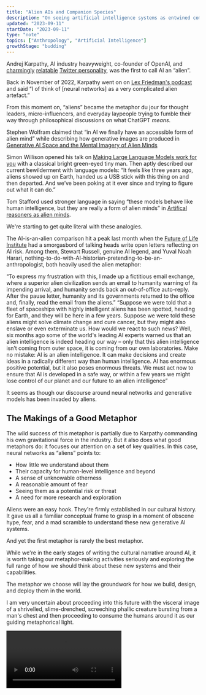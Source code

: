 ```yaml
---
title: "Alien AIs and Companion Species"
description: "On seeing artificial intelligence systems as entwined companion species rather than otherwordly aliens"
updated: "2023-09-11"
startDate: "2023-09-11"
type: "note"
topics: ["Anthropology", "Artificial Intelligence"]
growthStage: "budding"
---
```


<IntroParagraph>

Andrej Karpathy, AI industry heavyweight, co-founder of OpenAI, and [charmingly](https://x.com/karpathy/status/1599152286672248832?s=20) [relatable](https://x.com/karpathy/status/1504975036037406722?s=20) [Twitter personality](https://x.com/karpathy/status/1576057698092580864?s=20), was the first to call AI an “alien”.

</IntroParagraph>

Back in November of 2022, Karpathy went on on [Lex Friedman's podcast](https://youtu.be/cdiD-9MMpb0?si=wm7V0IZuaOltv0vn&t=395) and said “I of think of [neural networks] as a very complicated alien artefact.”

<BasicImage src="/images/posts/squish-structure/sms2.34.jpeg" width={1000} margin="0" />

From this moment on, “aliens” became the metaphor du jour for thought leaders, micro-influencers, and everyday laypeople trying to fumble their way through philosophical discussions on what ChatGPT _means_.

Stephen Wolfram claimed that “in AI we finally have an accessible form of alien mind” while describing how generative images are produced in [Generative AI Space and the Mental Imagery of Alien Minds](https://writings.stephenwolfram.com/2023/07/generative-ai-space-and-the-mental-imagery-of-alien-minds/)

Simon Willison opened his talk on [Making Large Language Models work for you](https://simonwillison.net/2023/Aug/27/wordcamp-llms/) with a classical bright green-eyed tiny man. Then aptly described our current bewilderment with language models: “It feels like three years ago, aliens showed up on Earth, handed us a USB stick with this thing on and then departed. And we’ve been poking at it ever since and trying to figure out what it can do.”

<ImageFrame src="/images/posts/squish-structure/sms2.36.jpeg" width={1000} margin="1rem auto 3rem" />

Tom Stafford used stronger language in saying “these models behave like human intelligence, but they are really a form of alien minds” in [Artifical reasoners as alien minds](https://tomstafford.substack.com/p/artificial-reasoners-as-alien-minds).

We're starting to get quite literal with these analogies.

The AI-is-an-alien comparison hit a peak last month when the [Future of Life Institute](https://futureoflife.org/ai/six-month-letter-expires/) had a smorgasbord of talking heads write open letters reflecting on AI risk. Among them, Stewart Russell, genuine AI legend, and Yuval Noah Harari, nothing-to-do-with-AI-historian-pretending-to-be-an-anthropologist, both heavily used the alien metaphor:

<BlockquoteCitation author="Stewart Russell">
“To express my frustration with this, I made up a fictitious email exchange, where a superior alien civilization sends an email to humanity warning of its impending arrival, and humanity sends back an out-of-office auto-reply. After the pause letter, humanity and its governments returned to the office and, finally, read the email from the aliens.”
</BlockquoteCitation>

<BlockquoteCitation author="Yuval Noah Harari">
“Suppose we were told that a fleet of spaceships with highly intelligent aliens has been spotted, heading for Earth, and they will be here in a few years. Suppose we were told these aliens might solve climate change and cure cancer, but they might also enslave or even exterminate us. How would we react to such news? Well, six months ago some of the world's leading AI experts warned us that an alien intelligence is indeed heading our way – only that this alien intelligence isn’t coming from outer space, it is coming from our own laboratories. Make no mistake: AI is an alien intelligence. It can make decisions and create ideas in a radically different way than human intelligence. AI has enormous positive potential, but it also poses enormous threats. We must act now to ensure that AI is developed in a safe way, or within a few years we might lose control of our planet and our future to an alien intelligence”
</BlockquoteCitation>

It seems as though our discourse around neural networks and generative models has been invaded by aliens.

## The Makings of a Good Metaphor

The wild success of this metaphor is partially due to Karpathy commanding his own gravitational force in the industry. But it also does what good metaphors do: it focuses our attention on a set of key qualities. In this case, neural networks as “aliens” points to:

- How little we understand about them
- Their capacity for human-level intelligence and beyond
- A sense of unknowable otherness
- A reasonable amount of fear
- Seeing them as a potential risk or threat
- A need for more research and exploration

Aliens were an easy hook. They're firmly established in our cultural history. It gave us all a familiar conceptual frame to grasp in a moment of obscene hype, fear, and a mad scramble to understand these new generative AI systems.

And yet the first metaphor is rarely the best metaphor.

While we're in the early stages of writing the cultural narrative around AI, it is worth taking our metaphor-making activities seriously and exploring the full range of how we should think about these new systems and their capabilities.

The metaphor we choose will lay the groundwork for how we build, design, and deploy them in the world.

I am very uncertain about proceeding into this future with the visceral image of a shrivelled, slime-drenched, screeching phallic creature bursting from a man's chest and then proceeding to consume the humans around it as our guiding metaphorical light.

<Video src="https://www.youtube.com/embed/BdTYJOrb3aQ?si=LcTVyDY8AzaPITfX&amp;start=40" />

<Spacer size="small" />

But if not aliens, then what? What metaphors better capture the qualities of neural networks and the generative AI systems they produce?


## The Repercussions of E.T.

What's wrong with the alien metaphor


## Cyborgism and Similarity

What if we consider them cyborg extensions of ourselves?

Andy Clark

We have always been cyborgs

## Animals and Companion Species 

Haraway's theory of Companion Species

Kate Darling's robots as animals argument

Companion species as the right balance of threat/safe and self/other

## Agency and Animism

Drawing on animism as a design metaphor

AIs as rocks, plants, and animals

BASSAP

## Metaphorical Gravity

The metaphors we design with become embedded into our infrastructure.

The desktop metaphor trapped us all in a white-collar knowledge work office forever. We are doomed to relate to compuaters as digital stacks of papers, covered in sticky notes, with tiny images papercliped to them, populated by pedantic editors pointing out every last grammatical error.